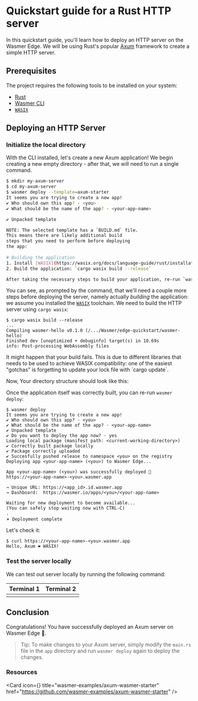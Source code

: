 
# Quickstart guide for a Rust HTTP server 

In this quickstart guide, you'll learn how to deploy an HTTP server on the Wasmer Edge.
We will be using Rust's popular [Axum](https://github.com/tokio-rs/axum) framework to create a simple HTTP server.

## Prerequisites

The project requires the following tools to be installed on your system:

- [Rust](https://www.rust-lang.org/tools/install)
- [Wasmer CLI](/install)
- [`WASIX`](http://wasix.org/docs/language-guide/rust/installation)

## Deploying an HTTP Server

<Steps>

<Install />

<CliVersionCallout />

### Initialize the local directory 

With the CLI installed, let's create a new Axum application! We begin 
creating a new empty directory - after that, we will need to run a single command. 

```bash
$ mkdir my-axum-server
$ cd my-axum-server
$ wasmer deploy --template=axum-starter
It seems you are trying to create a new app!
✔ Who should own this app? · <you> 
✔ What should be the name of the app? · <your-app-name> 

✔ Unpacked template

NOTE: The selected template has a `BUILD.md` file.
This means there are likely additional build 
steps that you need to perform before deploying
the app:
 
# Building the application
1. Install [WASIX](https://wasix.org/docs/language-guide/rust/installation)
2. Build the application: `cargo wasix build --release`

After taking the necessary steps to build your application, re-run `wasmer deploy`
```

You can see, as prompted by the command, that we'll need a couple more steps
before deploying the server, namely actually _building_ the application: we
assume you installed the [`WASIX`](https://wasix.org/docs/language-guide/rust/installation) toolchain. We need to build the HTTP server
using `cargo wasix`:

```
$ cargo wasix build --release
...
Compiling wasmer-hello v0.1.0 (/.../Wasmer/edge-quickstart/wasmer-hello)
Finished dev [unoptimized + debuginfo] target(s) in 10.69s
info: Post-processing WebAssembly files
```

<Callout type="default" emoji="🚨">
  It might happen that your build fails. This is due to different libraries
  that needs to be used to achieve WASIX compatibility: one of the easiest
  "gotchas" is forgetting to update your lock file with `cargo update`.
</Callout>

Now, Your directory structure should look like this:

<FileTree>
  <FileTree.Folder name="wasmer-hello" defaultOpen>
    <FileTree.Folder name="src" defaultOpen>
      <FileTree.File name="main.rs" />
    </FileTree.Folder>
    <FileTree.Folder name="target">
    </FileTree.Folder>
    <FileTree.File name="Cargo.toml" />
    <FileTree.File name="wasmer.toml" />
    <FileTree.File name="app.yaml" />
    <FileTree.File name="LICENSE" />
    <FileTree.File name="README.md" />
    <FileTree.File name="BUILD.md" />
  </FileTree.Folder>
</FileTree>

Once the application itself was correctly built, you can re-run `wasmer deploy`:
```shell
$ wasmer deploy 
It seems you are trying to create a new app!
✔ Who should own this app? · <you> 
✔ What should be the name of the app? · <your-app-name> 
✔ Unpacked template
✔ Do you want to deploy the app now? · yes
Loading local package (manifest path: <current-working-directory>)
✔ Correctly built package locally
✔ Package correctly uploaded
✔ Succesfully pushed release to namespace <you> on the registry 
Deploying app <your-app-name> (<you>) to Wasmer Edge...

App <your-app-name> (<you>) was successfully deployed 🚀
https://<your-app-name>-<you>.wasmer.app

→ Unique URL: https://<app_id>.id.wasmer.app
→ Dashboard:  https://wasmer.io/apps/<you>/<your-app-name>

Waiting for new deployment to become available...
(You can safely stop waiting now with CTRL-C)
.
𖥔 Deployment complete

```

Let's check it:
```shell
$ curl https://<your-app-name>-<you>.wasmer.app
Hello, Axum ❤️ WASIX!
```

### Test the server locally

We can test out server locally by running the following command:


| Terminal 1       | Terminal 2        |
| ---------------- | ----------------- |
| <TerminalLeft /> | <TerminalRight /> |

</Steps>

## Conclusion

Congratulations! You have successfully deployed an Axum server on Wasmer Edge 🚀.

> Tip: To make changes to your Axum server, simply modify the `main.rs` file
> in the `app` directory and run `wasmer deploy` again to deploy the changes.


### Resources

<Card
  icon={<GitHubLogo />}
  title="wasmer-examples/axum-wasmer-starter"
  href="https://github.com/wasmer-examples/axum-wasmer-starter"
/>
